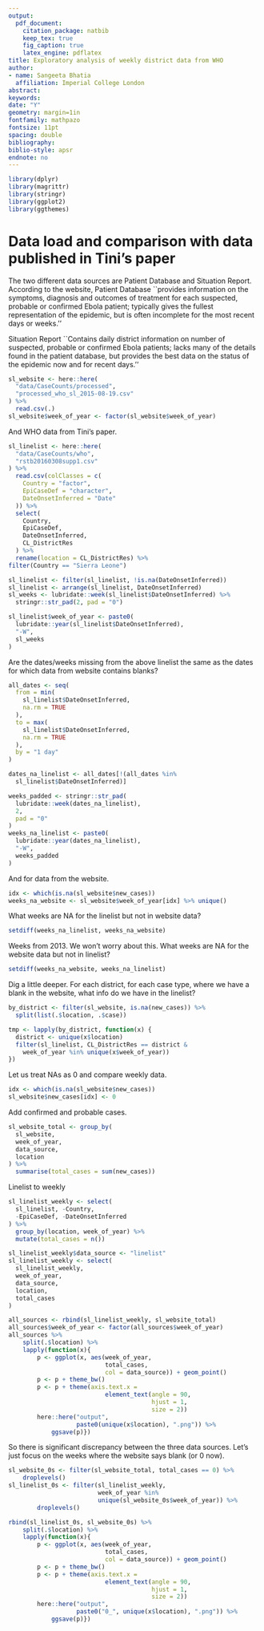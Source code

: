 ```yaml
---
output: 
  pdf_document:
    citation_package: natbib
    keep_tex: true
    fig_caption: true
    latex_engine: pdflatex
title: Exploratory analysis of weekly district data from WHO 
author:
- name: Sangeeta Bhatia
  affiliation: Imperial College London
abstract: 
keywords: 
date: "Y"
geometry: margin=1in
fontfamily: mathpazo
fontsize: 11pt
spacing: double
bibliography: 
biblio-style: apsr
endnote: no
---
```


```r
library(dplyr)
library(magrittr)
library(stringr)
library(ggplot2)
library(ggthemes)
```
# Data load and comparison with data published in Tini's paper

The two different data sources are Patient Database and Situation
Report. According to the website, Patient Database ``provides
information on the symptoms, diagnosis and outcomes of treatment for 
each suspected, probable or confirmed Ebola patient; typically gives 
the fullest representation of the epidemic, but is often incomplete 
for the most recent days or weeks.'' 

Situation Report ``Contains daily
district information on number of suspected, probable or confirmed
Ebola patients; lacks many of the details found in the patient 
database, but provides the best data on the status of the epidemic 
now and for recent days.''

```r
sl_website <- here::here(
  "data/CaseCounts/processed",
  "processed_who_sl_2015-08-19.csv"
) %>%
  read.csv(.)
sl_website$week_of_year <- factor(sl_website$week_of_year)
```

And WHO data from Tini's paper.
```r
sl_linelist <- here::here(
  "data/CaseCounts/who",
  "rstb20160308supp1.csv"
) %>%
  read.csv(colClasses = c(
    Country = "factor",
    EpiCaseDef = "character",
    DateOnsetInferred = "Date"
  )) %>%
  select(
    Country,
    EpiCaseDef,
    DateOnsetInferred,
    CL_DistrictRes
  ) %>%
  rename(location = CL_DistrictRes) %>%
filter(Country == "Sierra Leone")

sl_linelist <- filter(sl_linelist, !is.na(DateOnsetInferred))
sl_linelist <- arrange(sl_linelist, DateOnsetInferred)
sl_weeks <- lubridate::week(sl_linelist$DateOnsetInferred) %>%
  stringr::str_pad(2, pad = "0")

sl_linelist$week_of_year <- paste0(
  lubridate::year(sl_linelist$DateOnsetInferred),
  "-W",
  sl_weeks
)
```

Are the dates/weeks missing from the above linelist the same as the dates
for which data from website contains blanks?



```r
all_dates <- seq(
  from = min(
    sl_linelist$DateOnsetInferred,
    na.rm = TRUE
  ),
  to = max(
    sl_linelist$DateOnsetInferred,
    na.rm = TRUE
  ),
  by = "1 day"
)

dates_na_linelist <- all_dates[!(all_dates %in%
  sl_linelist$DateOnsetInferred)]

weeks_padded <- stringr::str_pad(
  lubridate::week(dates_na_linelist),
  2,
  pad = "0"
)
weeks_na_linelist <- paste0(
  lubridate::year(dates_na_linelist),
  "-W",
  weeks_padded
)
```

And for data from the website.


```r
idx <- which(is.na(sl_website$new_cases))
weeks_na_website <- sl_website$week_of_year[idx] %>% unique()
```

What weeks are NA for the linelist but not in website data?

```r
setdiff(weeks_na_linelist, weeks_na_website)
```
Weeks from 2013. We won't worry about this.
What weeks are NA for the website data but not in linelist?

```r
setdiff(weeks_na_website, weeks_na_linelist)
```

Dig a little deeper. For each district, for each case type, where we
have a blank in the website, what info do we have in the linelist?

```r
by_district <- filter(sl_website, is.na(new_cases)) %>%
  split(list(.$location, .$case))

tmp <- lapply(by_district, function(x) {
  district <- unique(x$location)
  filter(sl_linelist, CL_DistrictRes == district &
    week_of_year %in% unique(x$week_of_year))
})
```

Let us treat NAs as 0 and compare weekly data.


```r
idx <- which(is.na(sl_website$new_cases))
sl_website$new_cases[idx] <- 0
```
Add confirmed and probable cases.

```r
sl_website_total <- group_by(
  sl_website,
  week_of_year,
  data_source,
  location
) %>%
  summarise(total_cases = sum(new_cases))
```

Linelist to weekly

```r
sl_linelist_weekly <- select(
  sl_linelist, -Country,
  -EpiCaseDef, -DateOnsetInferred
) %>%
  group_by(location, week_of_year) %>%
  mutate(total_cases = n())

sl_linelist_weekly$data_source <- "linelist"
sl_linelist_weekly <- select(
  sl_linelist_weekly,
  week_of_year,
  data_source,
  location,
  total_cases
)
```

```r

all_sources <- rbind(sl_linelist_weekly, sl_website_total)
all_sources$week_of_year <- factor(all_sources$week_of_year)
all_sources %>%
    split(.$location) %>%
    lapply(function(x){
        p <- ggplot(x, aes(week_of_year,
                           total_cases,
                           col = data_source)) + geom_point()
        p <- p + theme_bw()
        p <- p + theme(axis.text.x =
                           element_text(angle = 90,
                                        hjust = 1,
                                        size = 2))
        here::here("output",
                   paste0(unique(x$location), ".png")) %>%
            ggsave(p)})

```

So there is significant discrepancy between the three data sources.
Let's just focus on the weeks where the website says blank (or 0 now).


```r
sl_website_0s <- filter(sl_website_total, total_cases == 0) %>%
    droplevels()
sl_linelist_0s <- filter(sl_linelist_weekly,
                         week_of_year %in%
                         unique(sl_website_0s$week_of_year)) %>%
        droplevels()

rbind(sl_linelist_0s, sl_website_0s) %>%
    split(.$location) %>%
    lapply(function(x){
        p <- ggplot(x, aes(week_of_year,
                           total_cases,
                           col = data_source)) + geom_point()
        p <- p + theme_bw()
        p <- p + theme(axis.text.x =
                           element_text(angle = 90,
                                        hjust = 1,
                                        size = 2))
        here::here("output",
                   paste0("0_", unique(x$location), ".png")) %>%
            ggsave(p)})
```

